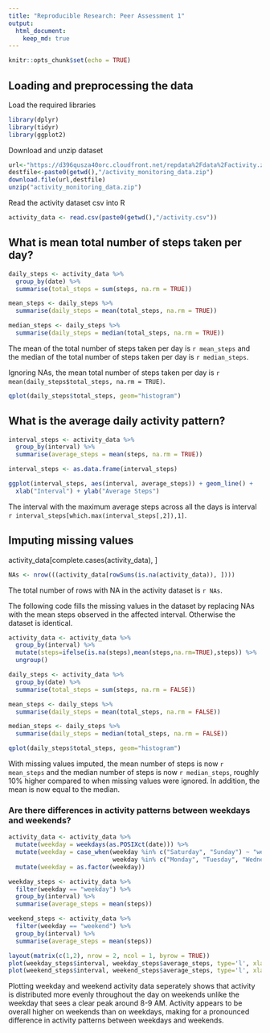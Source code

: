 ```yaml
---
title: "Reproducible Research: Peer Assessment 1"
output: 
  html_document:
    keep_md: true
---
```


```r
knitr::opts_chunk$set(echo = TRUE)
```

## Loading and preprocessing the data

Load the required libraries

```r
library(dplyr)
library(tidyr)
library(ggplot2)
```

Download and unzip dataset

```r
url<-"https://d396qusza40orc.cloudfront.net/repdata%2Fdata%2Factivity.zip"
destfile<-paste0(getwd(),"/activity_monitoring_data.zip")
download.file(url,destfile)
unzip("activity_monitoring_data.zip")
```

Read the activity dataset csv into R

```r
activity_data <- read.csv(paste0(getwd(),"/activity.csv"))
```


## What is mean total number of steps taken per day?

```r
daily_steps <- activity_data %>%
  group_by(date) %>%
  summarise(total_steps = sum(steps, na.rm = TRUE))

mean_steps <- daily_steps %>%
  summarise(daily_steps = mean(total_steps, na.rm = TRUE))

median_steps <- daily_steps %>%
  summarise(daily_steps = median(total_steps, na.rm = TRUE))
```

The mean of the total number of steps taken per day is `r mean_steps` and the median of the total number of steps taken per day is 
`r median_steps`.

Ignoring NAs, the mean total number of steps taken per day is `r mean(daily_steps$total_steps, na.rm = TRUE)`.


```r
qplot(daily_steps$total_steps, geom="histogram")
```

## What is the average daily activity pattern?

```r
interval_steps <- activity_data %>%
  group_by(interval) %>%
  summarise(average_steps = mean(steps, na.rm = TRUE))

interval_steps <- as.data.frame(interval_steps)

ggplot(interval_steps, aes(interval, average_steps)) + geom_line() +
  xlab("Interval") + ylab("Average Steps")

```

The interval with the maximum average steps across all the days is interval `r interval_steps[which.max(interval_steps[,2]),1]`.

## Imputing missing values

activity_data[complete.cases(activity_data), ]

```r
NAs <- nrow(((activity_data[rowSums(is.na(activity_data)), ])))
```

The total number of rows with NA in the activity dataset is `r NAs`.

The following code fills the missing values in the dataset by replacing NAs with the mean steps observed in the affected interval. Otherwise the dataset is identical.

```r
activity_data <- activity_data %>%
  group_by(interval) %>% 
  mutate(steps=ifelse(is.na(steps),mean(steps,na.rm=TRUE),steps)) %>%
  ungroup()
```

```r
daily_steps <- activity_data %>%
  group_by(date) %>%
  summarise(total_steps = sum(steps, na.rm = FALSE))

mean_steps <- daily_steps %>%
  summarise(daily_steps = mean(total_steps, na.rm = FALSE))

median_steps <- daily_steps %>%
  summarise(daily_steps = median(total_steps, na.rm = FALSE))

qplot(daily_steps$total_steps, geom="histogram") 
```

With missing values imputed, the mean number of steps is now `r mean_steps` and the median number of steps is now `r median_steps`, roughly 10% higher compared to when missing values were ignored. In addition, the mean is now equal to the median.


### Are there differences in activity patterns between weekdays and weekends?

```r
activity_data <- activity_data %>%
  mutate(weekday = weekdays(as.POSIXct(date))) %>%
  mutate(weekday = case_when(weekday %in% c("Saturday", "Sunday") ~ "weekend",
                             weekday %in% c("Monday", "Tuesday", "Wednesday", "Thursday", "Friday")  ~ "weekday")) %>%
  mutate(weekday = as.factor(weekday)) 

weekday_steps <- activity_data %>%
  filter(weekday == "weekday") %>%
  group_by(interval) %>%
  summarise(average_steps = mean(steps))

weekend_steps <- activity_data %>%
  filter(weekday == "weekend") %>%
  group_by(interval) %>%
  summarise(average_steps = mean(steps))

layout(matrix(c(1,2), nrow = 2, ncol = 1, byrow = TRUE))
plot(weekday_steps$interval, weekday_steps$average_steps, type='l', xlab = '', ylab= "Average steps", col="blue", lwd=2 ,main="weekday")
plot(weekend_steps$interval, weekend_steps$average_steps, type='l', xlab = "Interval", ylab= "Average steps", col="blue", lwd=2,main="weekend")

```

Plotting weekday and weekend activity data seperately shows that activity is distributed more evenly throughout the day on weekends unlike the weekday that sees a clear peak around 8-9 AM. Activity appears to be overall higher on weekends than on weekdays, making for a pronounced difference in activity patterns between weekdays and weekends.
